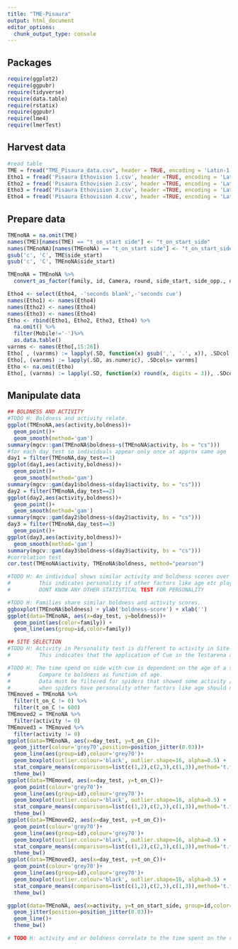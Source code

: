 ```yaml
---
title: "TME-Pisaura"
output: html_document
editor_options:
  chunk_output_type: console
---
```



## Packages

```r
require(ggplot2)
require(ggpubr)
require(tidyverse)
require(data.table)
require(rstatix)
require(ggpubr)
require(lme4)
require(lmerTest)
```

## Harvest data

```r
#read table
TME = fread("TME_Pisaura_data.csv", header = TRUE, encoding = 'Latin-1', stringsAsFactors = FALSE)
Etho1 = fread('Pisaura Ethovision 1.csv', header =TRUE, encoding = 'Latin-1', stringsAsFactors = FALSE)
Etho2 = fread('Pisaura Ethovision 2.csv', header =TRUE, encoding = 'Latin-1', stringsAsFactors = FALSE)
Etho3 = fread('Pisaura Ethovision 3.csv', header =TRUE, encoding = 'Latin-1', stringsAsFactors = FALSE)
Etho4 = fread('Pisaura Ethovision 4.csv', header =TRUE, encoding = 'Latin-1', stringsAsFactors = FALSE)
```

## Prepare data

```r
TMEnoNA = na.omit(TME)
names(TME)[names(TME) == "t_on_start side"] <- "t_on_start_side"
names(TMEnoNA)[names(TMEnoNA) == "t_on_start side"] <- "t_on_start_side"
gsub('c', 'C', TME$side_start)
gsub('c', 'C', TMEnoNA$side_start)

TMEnoNA = TMEnoNA %>%
  convert_as_factor(family, id, Camera, round, side_start, side_opp., day_test)

Etho4 <- select(Etho4, -'seconds blank',-'seconds cue')
names(Etho1) <- names(Etho4)
names(Etho2) <- names(Etho4)
names(Etho3) <- names(Etho4)
Etho <- rbind(Etho1, Etho2, Etho3, Etho4) %>%
  na.omit() %>%
  filter(Mobile!='-')%>%
  as.data.table()
varnms <- names(Etho[,15:26])
Etho[ , (varnms) := lapply(.SD, function(x) gsub(',', '.', x)), .SDcol = varnms ]
Etho[, (varnms) := lapply(.SD, as.numeric), .SDcols= varnms]
Etho <- na.omit(Etho)
Etho[, (varnms) := lapply(.SD, function(x) round(x, digits = 3)), .SDcols= varnms]

```

## Manipulate data

```r
## BOLDNESS AND ACTIVITY
#TODO H: Boldness and activity relate.
ggplot(TMEnoNA,aes(activity,boldness))+
  geom_point()+
  geom_smooth(method='gam')
summary(mgcv::gam(TMEnoNA$boldness~s(TMEnoNA$activity, bs = "cs")))
#for each day_test so individuals appear only once at approx same age
day1 = filter(TMEnoNA,day_test==1)
ggplot(day1,aes(activity,boldness))+
  geom_point()+
  geom_smooth(method='gam')
summary(mgcv::gam(day1$boldness~s(day1$activity, bs = "cs")))
day2 = filter(TMEnoNA,day_test==2)
ggplot(day2,aes(activity,boldness))+
  geom_point()+
  geom_smooth(method='gam')
summary(mgcv::gam(day2$boldness~s(day2$activity, bs = "cs")))
day3 = filter(TMEnoNA,day_test==3)
  geom_point()+
ggplot(day3,aes(activity,boldness))+
  geom_smooth(method='gam')
summary(mgcv::gam(day3$boldness~s(day3$activity, bs = "cs")))
#correlation test
cor.test(TMEnoNA$activity, TMEnoNA$boldness, method="pearson")

#TODO H: An individual shows similar activity and boldness scores over various observations.
#         This indicates personality if other factors like age etc play no significant role.
#         DONT KNOW ANY OTHER STATISTICAL TEST FOR PERSONALITY

#TODO H: Families share similar boldness and activity scores.
ggboxplot(TMEnoNA$boldness) + ylab('boldness-score') + xlab('')
ggplot(data=TMEnoNA, aes(x=day_test, y=boldness))+
  geom_point(aes(color=family)) +
  geom_line(aes(group=id,color=family))

## SITE SELECTION
#TODO H: Activity in Personality test is different to activity in Site-Selection test
#         This indicates that the application of Cue in the Testarena affects the spiders behaviour.

#TODO H: The time spend on side with cue is dependent on the age of a spider (cricket boldness ontogeny Niemelä 2011).
#         Compare to boldness as function of age. 
#         Data must be filtered for spiders that showed some activity / willingly chose a side
#         when spiders have personality other factors like age should not play a significant role in behaviour control
TMEmoved = TMEnoNA %>%
  filter(t_on_C != 0) %>%
  filter(t_on_C != 600)
TMEmoved2 = TMEnoNA %>%
  filter(activity != 0)
TMEmoved3 = TMEmoved %>%
  filter(activity != 0)
ggplot(data=TMEnoNA, aes(x=day_test, y=t_on_C))+
  geom_jitter(colour='grey70',position=position_jitter(0.03))+
  geom_line(aes(group=id),colour='grey70')+
  geom_boxplot(outlier.colour='black', outlier.shape=16, alpha=0.5) +
  stat_compare_means(comparisons=list(c(1,2),c(2,3),c(1,3)),method='t.test', label='p.signif') +
  theme_bw()
ggplot(data=TMEmoved, aes(x=day_test, y=t_on_C))+
  geom_point(colour='grey70')+
  geom_line(aes(group=id),colour='grey70')+
  geom_boxplot(outlier.colour='black', outlier.shape=16, alpha=0.5) +
  stat_compare_means(comparisons=list(c(1,2),c(2,3),c(1,3)),method='t.test', label='p.signif') +
  theme_bw()
ggplot(data=TMEmoved2, aes(x=day_test, y=t_on_C))+
  geom_point(colour='grey70')+
  geom_line(aes(group=id),colour='grey70')+
  geom_boxplot(outlier.colour='black', outlier.shape=16, alpha=0.5) +
  stat_compare_means(comparisons=list(c(1,2),c(2,3),c(1,3)),method='t.test', label='p.signif') +
  theme_bw()
ggplot(data=TMEmoved3, aes(x=day_test, y=t_on_C))+
  geom_point(colour='grey70')+
  geom_line(aes(group=id),colour='grey70')+
  geom_boxplot(outlier.colour='black', outlier.shape=16, alpha=0.5) +
  stat_compare_means(comparisons=list(c(1,2),c(2,3),c(1,3)),method='t.test', label='p.signif') +
  theme_bw()

ggplot(data=TMEnoNA, aes(x=activity, y=t_on_start_side, group=id,color=id))+
  geom_jitter(position=position_jitter(0.03))+
  geom_line()+
  theme_bw()

# TODO H: activity and or boldness correlate to the time spent on the cue side, and or to the movement parameters.

```